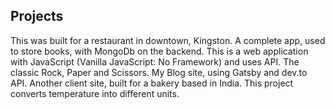 ## Projects

<ProjectCard title="Melt & Grill" link="https://meltandgrill.com" bg="linear-gradient(to right, #009245 0%, #fcee21 100%)">
This was built for a restaurant in downtown, Kingston.
</ProjectCard>

<ProjectCard title="My Library" link="https://mainproj-web.herokuapp.com/" bg="linear-gradient(to right, #D4145A 0%, #FBB03B 100%)">
A complete app, used to store books, with MongoDb on the backend.
</ProjectCard>

<ProjectCard title="Weather App" link="https://rishabkumar7.github.io/weatherapp/" bg="linear-gradient(to right, #d585ff 0%, #00ffee 100%)">
This is a web application with JavaScript (Vanilla JavaScript: No Framework) and uses API.
</ProjectCard>

<ProjectCard title="Rock Paper Scissors" link="https://rockpaperscissor.ga" bg="linear-gradient(to right, #662d8c 0%, #ed1e79 100%)">
The classic Rock, Paper and Scissors.
</ProjectCard>

<ProjectCard title="My Blog" link="https://blog.rishabkumar.ga/" bg="linear-gradient(to right, #009245 0%, #fcee21 100%)">
My Blog site, using Gatsby and dev.to API.
</ProjectCard>

<ProjectCard title="Swiss Bakers" link="https://swissbakers.ga" bg="linear-gradient(to right, #D4145A 0%, #FBB03B 100%)">
Another client site, built for a bakery based in India.
</ProjectCard>

<ProjectCard title="Temp Convertor" link="https://rishabkumar7.github.io/temperatureConvertor/" bg="linear-gradient(to right, #d585ff 0%, #00ffee 100%)">
This project converts temperature into different units.
</ProjectCard>
